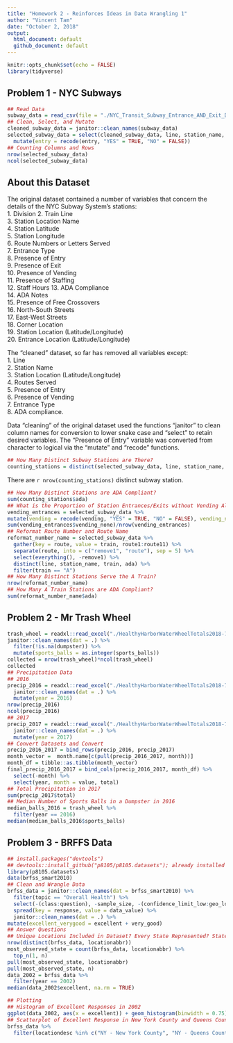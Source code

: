 ```yaml
---
title: "Homework 2 - Reinforces Ideas in Data Wrangling 1"
author: "Vincent Tam"
date: "October 2, 2018"
output: 
  html_document: default
  github_document: default
---
```


```r
knitr::opts_chunk$set(echo = FALSE)
library(tidyverse)
```
## Problem 1 - NYC Subways
```r
## Read Data
subway_data = read_csv(file = "./NYC_Transit_Subway_Entrance_AND_Exit_Data.csv")
## Clean, Select, and Mutate
cleaned_subway_data = janitor::clean_names(subway_data)
selected_subway_data = select(cleaned_subway_data, line, station_name, station_latitude, station_longitude, route1:route11, entry, vending, entrance_type, ada) %>% 
  mutate(entry = recode(entry, "YES" = TRUE, "NO" = FALSE)) 
## Counting Columns and Rows
nrow(selected_subway_data)
ncol(selected_subway_data)
```
## About this Dataset
The original dataset contained a number of variables that concern the details of the NYC Subway System's stations:  
1. Division
2. Train Line  
3. Station Location Name  
4. Station Latitude  
5. Station Longitude  
6. Route Numbers or Letters Served  
7. Entrance Type  
8. Presence of Entry  
9. Presence of Exit  
10. Presence of Vending  
11. Presence of Staffing  
12. Staff Hours
13. ADA Compliance  
14. ADA Notes  
15. Presence of Free Crossovers  
16. North-South Streets  
17. East-West Streets  
18. Corner Location  
19. Station Location (Latitude/Longitude)  
20. Entrance Location (Latitude/Longitude)       

The "cleaned" dataset, so far has removed all variables except:  
1. Line  
2. Station Name  
3. Station Location (Latitude/Longitude)  
4. Routes Served  
5. Presence of Entry  
6. Presence of Vending   
7. Entrance Type  
8. ADA compliance.    

Data "cleaning" of the original dataset used the functions "janitor" to clean column names for conversion to lower snake case and "select" to retain desired variables. The "Presence of Entry" variable was converted from character to logical via the "mutate" and "recode" functions. 
```r
## How Many Distinct Subway Stations are There?
counting_stations = distinct(selected_subway_data, line, station_name, ada)
```
There are `r nrow(counting_stations)` distinct subway station.
```r
## How Many Distinct Stations are ADA Compliant?
sum(counting_stations$ada)
## What is the Proportion of Station Entrances/Exits without Vending Allow Entrance?
vending_entrances = selected_subway_data %>%
mutate(vending = recode(vending, "YES" = TRUE, "NO" = FALSE), vending_none = !(vending == entry))
sum(vending_entrances$vending_none)/nrow(vending_entrances) 
## Reformat Route Number and Route Name
reformat_number_name = selected_subway_data %>% 
  gather(key = route, value = train, route1:route11) %>%
  separate(route, into = c("remove1", "route"), sep = 5) %>%
  select(everything(), -remove1) %>% 
  distinct(line, station_name, train, ada) %>% 
  filter(train == "A")
## How Many Distinct Stations Serve the A Train?
nrow(reformat_number_name)
## How Many A Train Stations are ADA Compliant?
sum(reformat_number_name$ada)
```
## Problem 2 - Mr Trash Wheel
```r
trash_wheel = readxl::read_excel("./HealthyHarborWaterWheelTotals2018-7-28.xlsx", sheet = "Mr. Trash Wheel", range = "A2:N258") %>%
janitor::clean_names(dat = .) %>%
  filter(!is.na(dumpster)) %>%
  mutate(sports_balls = as.integer(sports_balls))
collected = nrow(trash_wheel)*ncol(trash_wheel)
collected
## Precipitation Data
## 2016
precip_2016 = readxl::read_excel("./HealthyHarborWaterWheelTotals2018-7-28.xlsx", sheet = "2016 Precipitation", range = "A2:B14") %>%
  janitor::clean_names(dat = .) %>%
  mutate(year = 2016) 
nrow(precip_2016)
ncol(precip_2016)
## 2017
precip_2017 = readxl::read_excel("./HealthyHarborWaterWheelTotals2018-7-28.xlsx", sheet = "2017 Precipitation", range = "A2:B14") %>%  
  janitor::clean_names(dat = .) %>%
  mutate(year = 2017)
## Convert Datasets and Convert
precip_2016_2017 = bind_rows(precip_2016, precip_2017)
month_vector =  month.name[c(pull(precip_2016_2017, month))]
month_df = tibble::as.tibble(month_vector) 
final_precip_2016_2017 = bind_cols(precip_2016_2017, month_df) %>%
  select(-month) %>%
  select(year, month = value, total)
## Total Precipitation in 2017
sum(precip_2017$total)
## Median Number of Sports Balls in a Dumpster in 2016
median_balls_2016 = trash_wheel %>% 
  filter(year == 2016) 
median(median_balls_2016$sports_balls)
```
## Problem 3 - BRFFS Data
```r
## install.packages("devtools")
## devtools::install_github("p8105/p8105.datasets"); already installed but do not want to install every time
library(p8105.datasets)
data(brfss_smart2010)
## Clean and Wrangle Data
brfss_data = janitor::clean_names(dat = brfss_smart2010) %>%
  filter(topic == "Overall Health") %>%
  select(-(class:question), -sample_size, -(confidence_limit_low:geo_location)) %>%
  spread(key = response, value = data_value) %>%
  janitor::clean_names(dat = .) %>%   
mutate(excellent_verygood = excellent + very_good)
## Answer Questions
## Unique Locations Included in Dataset? Every State Represented? State Observed the Most?
nrow(distinct(brfss_data, locationabbr))
most_observed_state = count(brfss_data, locationabbr) %>%
  top_n(1, n) 
pull(most_observed_state, locationabbr)   
pull(most_observed_state, n)
data_2002 = brfss_data %>% 
  filter(year == 2002)
median(data_2002$excellent, na.rm = TRUE) 
```

```r
## Plotting
## Histogram of Excellent Responses in 2002
ggplot(data_2002, aes(x = excellent)) + geom_histogram(binwidth = 0.75)
## Scatterplot of Excellent Response in New York County and Queens County in Each Year from 2002 to 2010.
brfss_data %>%
  filter(locationdesc %in% c("NY - New York County", "NY - Queens County"), year %in% c("2002":"2012")) %>% ggplot(aes(x = year, y = excellent, color = locationdesc)) + geom_point() + scale_x_continuous(breaks = c(2002, 2003, 2004, 2005, 2006, 2007, 2008, 2009, 2010))
```